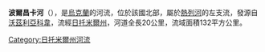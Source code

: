 '''波爾昌卡河'''（{{lang-uk|Повчанка}}），是[[烏克蘭|烏克蘭]]的河流，位於該國北部，屬於[[熱列河|熱列河]]的左支流，發源自[[沃茲利亞科韋|沃茲利亞科韋]]，流經[[日托米爾州|日托米爾州]]，河道全長20公里，流域面積132平方公里。

{{DEFAULTSORT:Полчанка}}
[[Category:日托米爾州河流|Category:日托米爾州河流]]


{{Ukraine-river-stub}}